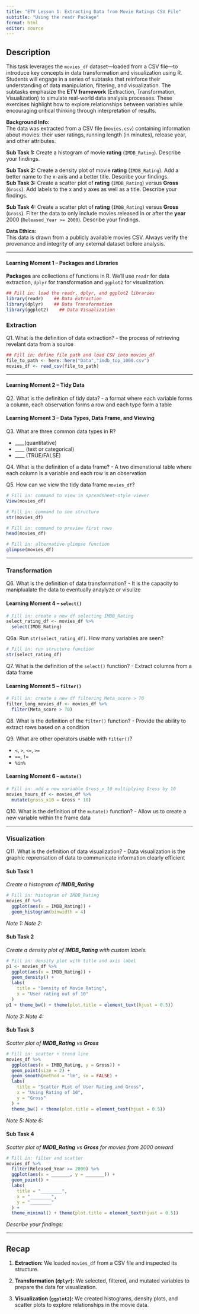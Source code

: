 ```yaml
---
title: "ETV Lesson 1: Extracting Data from Movie Ratings CSV File"
subtitle: "Using the readr Package"
format: html
editor: source
---
```


## Description

This task leverages the `movies_df` dataset—loaded from a CSV file—to introduce key concepts in data transformation and visualization using R. Students will engage in a series of subtasks that reinforce their understanding of data manipulation, filtering, and visualization. The subtasks emphasize the **ETV framework** (Extraction, Transformation, Visualization) to simulate real-world data analysis processes. These exercises highlight how to explore relationships between variables while encouraging critical thinking through interpretation of results.

**Background Info:**\
The data was extracted from a CSV file (`movies.csv`) containing information about movies: their user ratings, running length (in minutes), release year, and other attributes.

**Sub Task 1:** Create a histogram of movie **rating** (`IMDB_Rating`). Describe your findings.

**Sub Task 2:** Create a density plot of movie **rating** (`IMDB_Rating`). Add a better name to the x-axis and a better title. Describe your findings.\
**Sub Task 3:** Create a scatter plot of **rating** (`IMDB_Rating`) versus **Gross** (`Gross`). Add labels to the x and y axes as well as a title. Describe your findings.

**Sub Task 4:** Create a scatter plot of **rating** (`IMDB_Rating`) versus **Gross** (`Gross`). Filter the data to only include movies released in or after the **year** 2000 (`Released_Year >= 2000`). Describe your findings.

**Data Ethics:**\
This data is drawn from a publicly available movies CSV. Always verify the provenance and integrity of any external dataset before analysis.

------------------------------------------------------------------------

#### Learning Moment 1 – Packages and Libraries

**Packages** are collections of functions in R. We’ll use `readr` for data extraction, `dplyr` for transformation and `ggplot2` for visualization.

```r
## Fill in: load the readr, dplyr, and ggplot2 libraries
library(readr)    ## Data Extraction
library(dplyr)    ## Data Transformation
library(ggplot2)    ## Data Visualization
```

### Extraction

Q1. What is the definition of data extraction? - the process of retrieving revelant data from a source

```r
## Fill in: define file path and load CSV into movies_df
file_to_path <- here::here("Data","imdb_top_1000.csv")
movies_df <- read_csv(file_to_path)
```

------------------------------------------------------------------------

#### Learning Moment 2 – Tidy Data

Q2. What is the definition of tidy data? - a format where each variable forms a column, each observation forms a row and each type form a table

#### Learning Moment 3 – Data Types, Data Frame, and Viewing

Q3. What are three common data types in R?

-   \_\_\_\_(quantitative)
-   \_\_\_\_ (text or categorical)
-   \_\_\_\_ (TRUE/FALSE)

Q4. What is the definition of a data frame? - A two dimenstional table where each column is a variable and each row is an observation

Q5. How can we view the tidy data frame `movies_df`?

```r
# Fill in: command to view in spreadsheet-style viewer
View(movies_df)

# Fill in: command to see structure
str(movies_df)

# Fill in: command to preview first rows
head(movies_df)

# Fill in: alternative glimpse function
glimpse(movies_df)
```

------------------------------------------------------------------------

### Transformation

Q6. What is the definition of data transformation? - It is the capacity to maniplualate the data to eventually anaylyze or visulize

#### Learning Moment 4 – `select()`

```r
# Fill in: create a new df selecting IMDB_Rating
select_rating_df <- movies_df %>% 
  select(IMDB_Rating)
```

Q6a. Run `str(select_rating_df)`. How many variables are seen?

```r
# Fill in: run structure function
str(select_rating_df)
```

Q7. What is the definition of the `select()` function? - Extract columns from a data frame

#### Learning Moment 5 – `filter()`

```r
# Fill in: create a new df filtering Meta_score > 70
filter_long_movies_df <- movies_df %>% 
  filter(Meta_score > 70)
```

Q8. What is the definition of the `filter()` function? - Provide the ability to extract rows based on a condition

Q9. What are other operators usable with `filter()`?

-   `<`, `>`, `<=`, `>=`
-   `==`, `!=`
-   `%in%`

#### Learning Moment 6 – `mutate()`

```r
# Fill in: add a new variable Gross_x_10 multiplying Gross by 10
movies_hours_df <- movies_df %>% 
  mutate(gross_x10 = Gross * 10)
```

Q10. What is the definition of the `mutate()` function? - Allow us to create a new variable within the frame data

------------------------------------------------------------------------

### Visualization

Q11. What is the definition of data visualization? - Data visualization is the graphic reprensation of data to communicate information clearly efficient

#### Sub Task 1

*Create a histogram of **IMDB_Rating***

```r
# Fill in: histogram of IMDB_Rating
movies_df %>% 
  ggplot(aes(x = IMDB_Rating)) +
  geom_histogram(binwidth = 4)
```

*Note 1:* *Note 2:*

#### Sub Task 2

*Create a density plot of **IMDB_Rating** with custom labels.*

```r
# Fill in: density plot with title and axis label
p1 <- movies_df %>% 
  ggplot(aes(x = IMDB_Rating)) +
  geom_density() +
  labs(
    title = "Density of Movie Rating",
    x = "User rating out of 10"
  )
p1 + theme_bw() + theme(plot.title = element_text(hjust = 0.5))
```

*Note 3:* *Note 4:*

#### Sub Task 3

*Scatter plot of **IMDB_Rating** vs **Gross***

```r
# Fill in: scatter + trend line
movies_df %>% 
  ggplot(aes(x = IMBD_Rating, y = Gross)) +
  geom_point(size = 2) +
  geom_smooth(method = "lm", se = FALSE) +
  labs(
    title = "Scatter PLot of User Rating and Gross",
    x = "Using Rating of 10",
    y = "Gross"
  ) +
  theme_bw() + theme(plot.title = element_text(hjust = 0.5))
```

*Note 5:* *Note 6:*

#### Sub Task 4

*Scatter plot of **IMDB_Rating** vs **Gross** for movies from 2000 onward*

```r
# Fill in: filter and scatter
movies_df %>% 
  filter(Released_Year >= 2000) %>% 
  ggplot(aes(x = _______, y = _______)) +
  geom_point() +
  labs(
    title = "________",
    x = "________",
    y = "________"
  ) +
  theme_minimal() + theme(plot.title = element_text(hjust = 0.5))
```

*Describe your findings:*

------------------------------------------------------------------------

## Recap

1.  **Extraction:** We loaded `movies_df` from a CSV file and inspected its structure.

2.  **Transformation (`dplyr`):** We selected, filtered, and mutated variables to prepare the data for visualization.

3.  **Visualization (`ggplot2`):** We created histograms, density plots, and scatter plots to explore relationships in the movie data.
